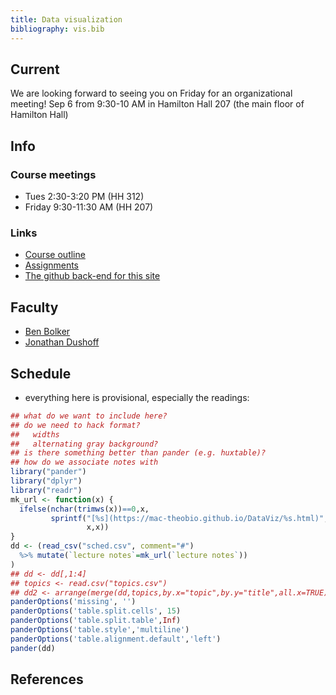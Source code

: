 ```yaml
---
title: Data visualization
bibliography: vis.bib
---
```


## Current

We are looking forward to seeing you on Friday for an organizational meeting!  Sep 6 from 9:30-10 AM in Hamilton Hall 207 (the main floor of Hamilton Hall)

## Info

### Course meetings

- Tues 2:30-3:20 PM (HH 312)
- Friday 9:30-11:30 AM (HH 207)

### Links

- [Course outline](outline.html)
- [Assignments](assignments.html)
- [The github back-end for this site](https://github.com/mac-theobio/DataViz/)

## Faculty

-   [Ben Bolker](http://www.math.mcmaster.ca/~bolker/)
-   [Jonathan Dushoff](http://www.biology.mcmaster.ca/dushoff/)

## Schedule

- everything here is provisional, especially the readings:

```r
## what do we want to include here?
## do we need to hack format?
##   widths
##   alternating gray background?
## is there something better than pander (e.g. huxtable)?
## how do we associate notes with 
library("pander")
library("dplyr")
library("readr")
mk_url <- function(x) {
  ifelse(nchar(trimws(x))==0,x,
         sprintf("[%s](https://mac-theobio.github.io/DataViz/%s.html)",
                 x,x))
}
dd <- (read_csv("sched.csv", comment="#")
  %>% mutate(`lecture notes`=mk_url(`lecture notes`))
)
## dd <- dd[,1:4]
## topics <- read.csv("topics.csv")
## dd2 <- arrange(merge(dd,topics,by.x="topic",by.y="title",all.x=TRUE),number)
panderOptions('missing', '')
panderOptions('table.split.cells', 15)
panderOptions('table.split.table',Inf)
panderOptions('table.style','multiline')
panderOptions('table.alignment.default','left')
pander(dd)
```

<!-- regular html comment
...
--> 


## References

